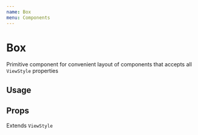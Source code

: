 ```yaml
---
name: Box
menu: Components
---
```




# Box

Primitive component for convenient layout of components that accepts all `ViewStyle` properties

## Usage

<Playground>
  <Box
    height={100}
    width={100}
    shape="rounded"
    elevation={5}
    backgroundColor="primaryDefault"
  />
</Playground>

## Props

Extends `ViewStyle`

<Props of={Box} />
